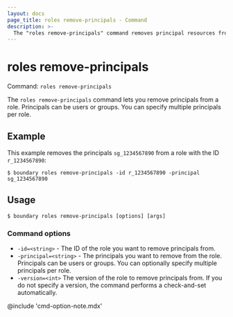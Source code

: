 ```yaml
---
layout: docs
page_title: roles remove-principals - Command
description: >-
  The "roles remove-principals" command removes principal resources from an existing role. Principals can be users or groups.
---
```


# roles remove-principals

Command: `roles remove-principals`

The `roles remove-principals` command lets you remove principals from a role.
Principals can be users or groups.
You can specify multiple principals per role.

## Example

This example removes the principals `sg_1234567890` from a role with the ID `r_1234567890`:

```shell-session
$ boundary roles remove-principals -id r_1234567890 -principal sg_1234567890
```

## Usage

<CodeBlockConfig hideClipboard>

```shell-session
$ boundary roles remove-principals [options] [args]
```

</CodeBlockConfig>

### Command options

- `-id=<string>` - The ID of the role you want to remove principals from.
- `-principal=<string>` - The principals you want to remove from the role.
Principals can be users or groups.
You can optionally specify multiple principals per role.
- `-version=<int>` The version of the role to remove principals from.
If you do not specify a version, the command performs a check-and-set automatically.

@include 'cmd-option-note.mdx'